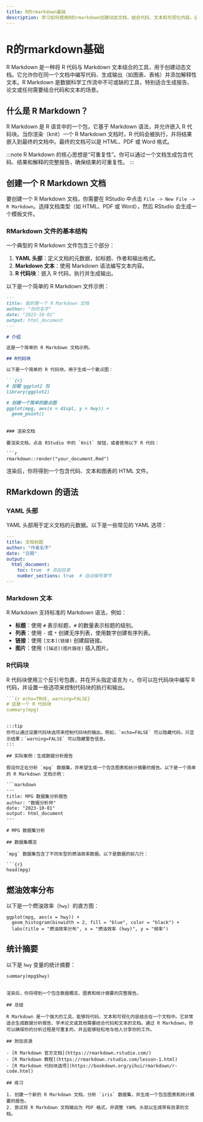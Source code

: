 ```yaml
---
title: R的rmarkdown基础
description: 学习如何使用R的rmarkdown创建动态文档，结合代码、文本和可视化内容，适合初学者。
---
```


# R的rmarkdown基础

R Markdown 是一种将 R 代码与 Markdown 文本结合的工具，用于创建动态文档。它允许你在同一个文档中编写代码、生成输出（如图表、表格）并添加解释性文本。R Markdown 是数据科学工作流中不可或缺的工具，特别适合生成报告、论文或任何需要结合代码和文本的场景。

## 什么是 R Markdown？

R Markdown 是 R 语言中的一个包，它基于 Markdown 语法，并允许嵌入 R 代码块。当你渲染（knit）一个 R Markdown 文档时，R 代码会被执行，并将结果嵌入到最终的文档中。最终的文档可以是 HTML、PDF 或 Word 格式。

:::note
R Markdown 的核心思想是“可重复性”。你可以通过一个文档生成包含代码、结果和解释的完整报告，确保结果的可重复性。
:::

## 创建一个 R Markdown 文档

要创建一个 R Markdown 文档，你需要在 RStudio 中点击 `File -> New File -> R Markdown`。选择文档类型（如 HTML、PDF 或 Word），然后 RStudio 会生成一个模板文件。

### RMarkdown 文件的基本结构

一个典型的 R Markdown 文件包含三个部分：

1. **YAML 头部**：定义文档的元数据，如标题、作者和输出格式。
2. **Markdown 文本**：使用 Markdown 语法编写文本内容。
3. **R 代码块**：嵌入 R 代码，执行并生成输出。

以下是一个简单的 R Markdown 文件示例：

```markdown
---
title: 我的第一个 R Markdown 文档
author: "你的名字"
date: "2023-10-01"
output: html_document
---

# 介绍

这是一个简单的 R Markdown 文档示例。

## R代码块

以下是一个简单的 R 代码块，用于生成一个散点图：

```{r}
# 加载 ggplot2 包
library(ggplot2)

# 创建一个简单的散点图
ggplot(mpg, aes(x = displ, y = hwy)) +
  geom_point()
```
```

### 渲染文档

要渲染文档，点击 RStudio 中的 `Knit` 按钮，或者使用以下 R 代码：

```r
rmarkdown::render("your_document.Rmd")
```

渲染后，你将得到一个包含代码、文本和图表的 HTML 文件。

## RMarkdown 的语法

### YAML 头部

YAML 头部用于定义文档的元数据。以下是一些常见的 YAML 选项：

```yaml
---
title: 文档标题
author: "作者名字"
date: "日期"
output: 
  html_document:
    toc: true  # 添加目录
    number_sections: true  # 自动编号章节
---
```

### Markdown 文本

R Markdown 支持标准的 Markdown 语法，例如：

- **标题**：使用 `#` 表示标题，`#` 的数量表示标题的级别。
- **列表**：使用 `-` 或 `*` 创建无序列表，使用数字创建有序列表。
- **链接**：使用 `[文本](链接)` 创建超链接。
- **图片**：使用 `![描述](图片路径)` 插入图片。

### R代码块

R 代码块使用三个反引号包裹，并在开头指定语言为 `r`。你可以在代码块中编写 R 代码，并设置一些选项来控制代码块的执行和输出。

```r
```{r echo=TRUE, warning=FALSE}
# 这是一个 R 代码块
summary(mpg)
```
```

:::tip
你可以通过设置代码块选项来控制代码块的输出。例如，`echo=FALSE` 可以隐藏代码，只显示结果；`warning=FALSE` 可以隐藏警告信息。
:::

## 实际案例：生成数据分析报告

假设你正在分析 `mpg` 数据集，并希望生成一个包含图表和统计摘要的报告。以下是一个简单的 R Markdown 文档示例：

```markdown
---
title: MPG 数据集分析报告
author: "数据分析师"
date: "2023-10-01"
output: html_document
---

# MPG 数据集分析

## 数据集概览

`mpg` 数据集包含了不同车型的燃油效率数据。以下是数据的前几行：

```{r}
head(mpg)
```

## 燃油效率分布

以下是一个燃油效率（`hwy`）的直方图：

```{r}
ggplot(mpg, aes(x = hwy)) +
  geom_histogram(binwidth = 2, fill = "blue", color = "black") +
  labs(title = "燃油效率分布", x = "燃油效率 (hwy)", y = "频率")
```

## 统计摘要

以下是 `hwy` 变量的统计摘要：

```{r}
summary(mpg$hwy)
```
```

渲染后，你将得到一个包含数据概览、图表和统计摘要的完整报告。

## 总结

R Markdown 是一个强大的工具，能够将代码、文本和可视化内容结合在一个文档中。它非常适合生成数据分析报告、学术论文或其他需要结合代码和文本的文档。通过 R Markdown，你可以确保你的分析过程是可重复的，并且能够轻松地与他人分享你的工作。

## 附加资源

- [R Markdown 官方文档](https://rmarkdown.rstudio.com/)
- [R Markdown 教程](https://rmarkdown.rstudio.com/lesson-1.html)
- [R Markdown 代码块选项](https://bookdown.org/yihui/rmarkdown/r-code.html)

## 练习

1. 创建一个新的 R Markdown 文档，分析 `iris` 数据集，并生成一个包含图表和统计摘要的报告。
2. 尝试将 R Markdown 文档输出为 PDF 格式，并调整 YAML 头部以生成带有目录的文档。